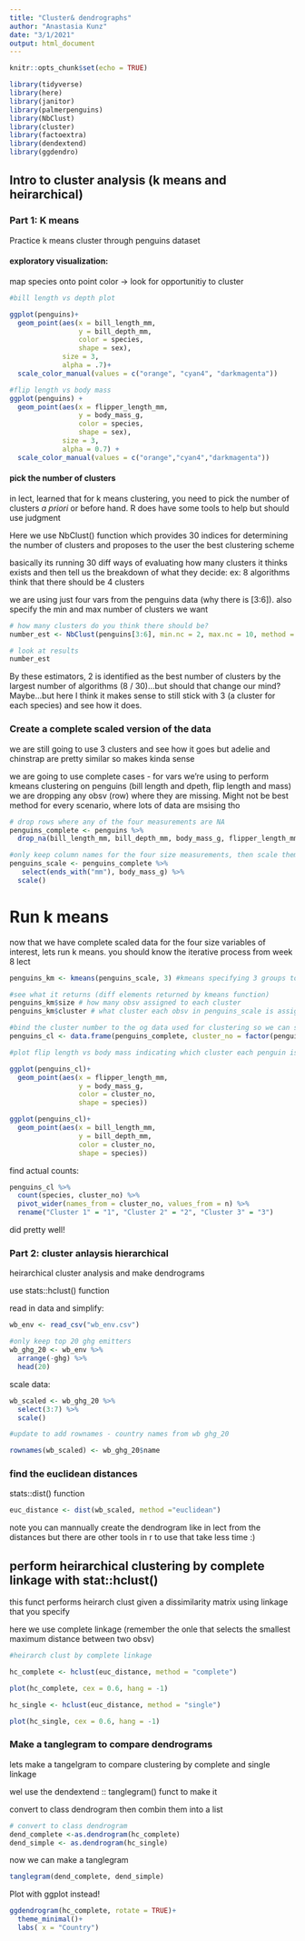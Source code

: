 ```yaml
---
title: "Cluster& dendrographs"
author: "Anastasia Kunz"
date: "3/1/2021"
output: html_document
---
```


```r
knitr::opts_chunk$set(echo = TRUE)

library(tidyverse)
library(here)
library(janitor)
library(palmerpenguins)
library(NbClust)
library(cluster)
library(factoextra)
library(dendextend)
library(ggdendro)
```


## Intro to cluster analysis (k means and heirarchical)

### Part 1: K means

Practice k means cluster through penguins dataset

#### exploratory visualization:

map species onto point color -> look for opportunitiy to cluster

```r
#bill length vs depth plot

ggplot(penguins)+
  geom_point(aes(x = bill_length_mm,
                 y = bill_depth_mm,
                 color = species,
                 shape = sex),
             size = 3,
             alpha = .7)+
  scale_color_manual(values = c("orange", "cyan4", "darkmagenta"))

#flip length vs body mass
ggplot(penguins) +
  geom_point(aes(x = flipper_length_mm, 
                 y = body_mass_g, 
                 color = species,
                 shape = sex),
             size = 3,
             alpha = 0.7) +
  scale_color_manual(values = c("orange","cyan4","darkmagenta"))
```

#### pick the number of clusters

in lect, learned that for k means clustering, you need to pick the number of clusters *a priori* or before hand. R does have some tools to help but should use judgment 

Here we use NbClust() function which provides 30 indices for determining the number of clusters and proposes to the user the best clustering scheme 

basically its running 30 diff ways of evaluating how many clusters it thinks exists and then tell us the breakdown of what they decide: ex: 8 algorithms think that there should be 4 clusters

we are using just four vars from the penguins data (why there is [3:6]). also specify the min and max number of clusters we want 

```r
# how many clusters do you think there should be?
number_est <- NbClust(penguins[3:6], min.nc = 2, max.nc = 10, method = "kmeans")

# look at results
number_est


```


 By these estimators, 2 is identified as the best number of clusters by the largest number of algorithms (8 / 30)...but should that change our mind? Maybe...but here I think it makes sense to still stick with 3 (a cluster for each species) and see how it does.
 
### Create a complete scaled version of the data 
 
 we are still going to use 3 clusters and see how it goes
 but adelie and chinstrap are pretty similar so makes kinda sense
 
 we are going to use complete cases - for vars we're using to perform kmeans clustering on penguins (bill length and dpeth, flip length and mass) we are dropping any obsv (row) where they are missing. Might not be best method for every scenario, where lots of data are msising tho
 
```r
# drop rows where any of the four measurements are NA
penguins_complete <- penguins %>% 
  drop_na(bill_length_mm, bill_depth_mm, body_mass_g, flipper_length_mm)

#only keep column names for the four size measurements, then scale them 
penguins_scale <- penguins_complete %>% 
   select(ends_with("mm"), body_mass_g) %>% 
  scale()
```
 
# Run k means 

now that we have complete scaled data for the four size variables of interest, lets run k means. you should know the iterative process from week 8 lect

```r
penguins_km <- kmeans(penguins_scale, 3) #kmeans specifying 3 groups to start
```


```r
#see what it returns (diff elements returned by kmeans function)
penguins_km$size # how many obsv assigned to each cluster
penguins_km$cluster # what cluster each obsv in penguins_scale is assigned to

#bind the cluster number to the og data used for clustering so we can see what cluster each penguin is assigned to 
penguins_cl <- data.frame(penguins_complete, cluster_no = factor(penguins_km$cluster))

#plot flip length vs body mass indicating which cluster each penguin is assigned to, also showing the actual species

ggplot(penguins_cl)+
  geom_point(aes(x = flipper_length_mm,
                 y = body_mass_g,
                 color = cluster_no,
                 shape = species))

```


```r
ggplot(penguins_cl)+
  geom_point(aes(x = bill_length_mm,
                 y = bill_depth_mm,
                 color = cluster_no,
                 shape = species))
```


find actual counts:

```r
penguins_cl %>% 
  count(species, cluster_no) %>% 
  pivot_wider(names_from = cluster_no, values_from = n) %>% 
  rename("Cluster 1" = "1", "Cluster 2" = "2", "Cluster 3" = "3")
```
 did pretty well!
 
### Part 2: cluster anlaysis hierarchical

heirarchical cluster analysis and make dendrograms

use stats::hclust() function 

read in data and simplify:
```r
wb_env <- read_csv("wb_env.csv")

#only keep top 20 ghg emitters
wb_ghg_20 <- wb_env %>% 
  arrange(-ghg) %>% 
  head(20)

```

scale data:

```r
wb_scaled <- wb_ghg_20 %>% 
  select(3:7) %>% 
  scale()

#update to add rownames - country names from wb ghg_20

rownames(wb_scaled) <- wb_ghg_20$name


```


### find the euclidean distances

stats::dist() function 
```r
euc_distance <- dist(wb_scaled, method ="euclidean")
```

note you can mannually create the dendrogram like in lect from the distances but there are other tools in r to use that take less time :)

## perform heirarchical clustering by complete linkage with stat::hclust()

this funct performs heirarch clust given a dissimilarity matrix using linkage that you specify

here we use complete linkage (remember the onle that selects the smallest maximum distance between two obsv)

```r
#heirarch clust by complete linkage

hc_complete <- hclust(euc_distance, method = "complete")

plot(hc_complete, cex = 0.6, hang = -1)
```

```r
hc_single <- hclust(euc_distance, method = "single")

plot(hc_single, cex = 0.6, hang = -1)
```

### Make a tanglegram to compare dendrograms

lets make a tangelgram to compare clustering by complete and single linkage

wel use the dendextend :: tanglegram() funct to make it

convert to class dendrogram then combin them into a list


```r

# convert to class dendrogram
dend_complete <-as.dendrogram(hc_complete)
dend_simple <- as.dendrogram(hc_single)

```

now we can make a tanglegram

```r
tanglegram(dend_complete, dend_simple)
```

Plot with ggplot instead!

```r
ggdendrogram(hc_complete, rotate = TRUE)+
  theme_minimal()+
  labs( x = "Country")
```


